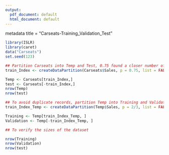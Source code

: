 ---
output:
  pdf_document: default
  html_document: default
---
metadata title = "Carseats-Training_Validation_Test"

```{r}

library(ISLR)
library(caret)
data("Carseats")
set.seed(123)

## Partition Carseats into Temp and Test, 0.75 found a closer number of rows than did 0.80
train_Index <- createDataPartition(Carseats$Sales, p = 0.75, list = FALSE)

Temp <- Carseats[train_Index,]
test <- Carseats[-train_Index,]
nrow(Temp)
nrow(test)
```
```{r}
## To avoid duplicate records, partition Temp into Training and Validation. 2/3 for Training
train_Index_Temp <- createDataPartition(Temp$Sales, p = 2/3, list = FALSE)

Training <- Temp[train_Index_Temp, ]
Validation <- Temp[-train_Index_Temp, ]

## To verify the sizes of the dataset

nrow(Training)
nrow(Validation)
nrow(test)
```

